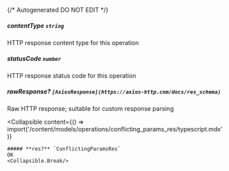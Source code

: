 {/* Autogenerated DO NOT EDIT  */}

##### **contentType** `string`
HTTP response content type for this operation

##### **statusCode** `number`
HTTP response status code for this operation

##### **rawResponse?** `[AxiosResponse](https://axios-http.com/docs/res_schema)`
Raw HTTP response; suitable for custom response parsing

<Collapsible
    content={() => import('/content/models/operations/conflicting_params_res/typescript.mdx')}
>
    ##### **res?** `ConflictingParamsRes`
    OK
    <Collapsible.Break/>
</Collapsible>

